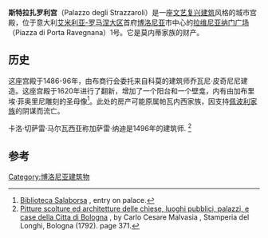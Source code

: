 '''斯特拉扎罗利宫'''（Palazzo degli Strazzaroli）是一座[[文艺复兴建筑|文艺复兴建筑]]风格的城市宫殿，位于意大利[[艾米利亚-罗马涅大区|艾米利亚-罗马涅大区]]首府[[博洛尼亚|博洛尼亚]]市中心的[[拉维尼亚纳门广场|拉维尼亚纳门广场]]（Piazza di Porta Ravegnana）1号。它是莫内蒂家族的财产。

==历史==
这座宫殿于1486-96年，由布商行会委托来自科莫的建筑师乔瓦尼·皮奇尼尼建造。这座宫殿于1620年进行了翻新，增加了一个阳台和一个壁龛，内有由加布里埃·菲奥里尼雕刻的圣母像<ref>[http://www.bibliotecasalaborsa.it/content/cartigli/?u=82 Biblioteca Salaborsa] {{Wayback|url=http://www.bibliotecasalaborsa.it/content/cartigli/?u=82 |date=20160304192715 }}, entry on palace.</ref>。此处的房产可能原属帕瓦内西家族，因支持[[佩波利家族|佩波利家族]]的阴谋而流亡。

卡洛·切萨雷·马尔瓦西亚称加萨雷·纳迪是1496年的建筑师.
<ref>[https://books.google.com/books?id=olweNfKrtKoC Pitture scolture ed architetture delle chiese, luoghi pubblici, palazzi, e case della Citta di Bologna] {{Wayback|url=https://books.google.com/books?id=olweNfKrtKoC |date=20190321205247 }}, by Carlo Cesare Malvasia , Stamperia del Longhi, Bologna (1792). page 371.</ref>

==参考==
{{reflist}}
{{coord|44|29|39.09|N|11|20|47.07|E|display=title}}
[[Category:博洛尼亚建筑物|Category:博洛尼亚建筑物]]